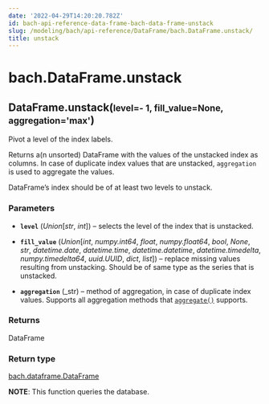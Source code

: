 ```yaml
---
date: '2022-04-29T14:20:20.782Z'
id: bach-api-reference-data-frame-bach-data-frame-unstack
slug: /modeling/bach/api-reference/DataFrame/bach.DataFrame.unstack/
title: unstack
---
```


# bach.DataFrame.unstack

<div class="method">
<h2 class="signature-class"><span class="additional-name">DataFrame.</span><span class="name">unstack(</span><small class="parameter-list"><span class="parameter" id="level">level=- 1</span>, <span class="parameter" id="fill_value">fill_value=None</span>, <span class="parameter" id="aggregation">aggregation='max'</span></small>)</h2>


<div class="content">

Pivot a level of the index labels.

Returns a(n unsorted) DataFrame with the values of the unstacked index as columns. In case of
duplicate index values that are unstacked, `aggregation` is used to aggregate the values.

DataFrame’s index should be of at least two levels to unstack.


### Parameters

* **`level`** (_Union_[_str_, _int_]) – selects the level of the index that is unstacked.

* **`fill_value`** (_Union_[_int_, _numpy.int64_, _float_, _numpy.float64_, _bool_, _None_, _str_, _datetime.date_, _datetime.time_, _datetime.datetime_, _datetime.timedelta_, _numpy.timedelta64_, _uuid.UUID_, _dict_, _list_]) – replace missing values resulting from unstacking. Should be of same type as the
series that is unstacked.

* **`aggregation`** (_str) – method of aggregation, in case of duplicate index values. Supports all aggregation
methods that [`aggregate()`](/docs/modeling/bach/api-reference/DataFrame/bach.DataFrame.aggregate/#bach.DataFrame.aggregate) supports.



### Returns

DataFrame



### Return type

[bach.dataframe.DataFrame](/docs/modeling/bach/api-reference/DataFrame/bach.DataFrame/#bach.DataFrame)


**NOTE**: This function queries the database.


</div>

</div>
